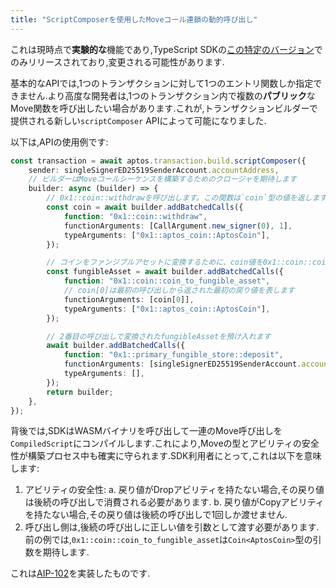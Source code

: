 ```yaml
---
title: "ScriptComposerを使用したMoveコール連鎖の動的呼び出し"
---
```


これは現時点で**実験的な**機能であり,TypeScript SDKの[この特定のバージョン](https://www.npmjs.com/package/@aptos-labs/ts-sdk/v/1.33.0-sc.0)でのみリリースされており,変更される可能性があります.

基本的なAPIでは,1つのトランザクションに対して1つのエントリ関数しか指定できません.より高度な開発者は,1つのトランザクション内で複数の**パブリック**なMove関数を呼び出したい場合があります.これが,トランザクションビルダーで提供される新しい`scriptComposer` APIによって可能になりました.

以下は,APIの使用例です:

```typescript filename="example.ts"
const transaction = await aptos.transaction.build.scriptComposer({
    sender: singleSignerED25519SenderAccount.accountAddress,
    // ビルダーはMoveコールシーケンスを構築するためのクロージャを期待します
    builder: async (builder) => {
        // 0x1::coin::withdrawを呼び出します。この関数は`coin`型の値を返します。
        const coin = await builder.addBatchedCalls({
            function: "0x1::coin::withdraw",
            functionArguments: [CallArgument.new_signer(0), 1],
            typeArguments: ["0x1::aptos_coin::AptosCoin"],
        });

        // コインをファンジブルアセットに変換するために、coin値を0x1::coin::coin_to_fungible_assetに渡します
        const fungibleAsset = await builder.addBatchedCalls({
            function: "0x1::coin::coin_to_fungible_asset",
            // coin[0]は最初の呼び出しから返された最初の戻り値を表します
            functionArguments: [coin[0]],
            typeArguments: ["0x1::aptos_coin::AptosCoin"],
        });

        // 2番目の呼び出しで変換されたfungibleAssetを預け入れます
        await builder.addBatchedCalls({
            function: "0x1::primary_fungible_store::deposit",
            functionArguments: [singleSignerED25519SenderAccount.accountAddress, fungibleAsset[0]],
            typeArguments: [],
        });
        return builder;
    },
});
```

背後では,SDKはWASMバイナリを呼び出して一連のMove呼び出しを`CompiledScript`にコンパイルします.これにより,Moveの型とアビリティの安全性が構築プロセス中も確実に守られます.SDK利用者にとって,これは以下を意味します:

1. アビリティの安全性:
   a. 戻り値がDropアビリティを持たない場合,その戻り値は後続の呼び出しで消費される必要があります.
   b. 戻り値がCopyアビリティを持たない場合,その戻り値は後続の呼び出しで1回しか渡せません.
2. 呼び出し側は,後続の呼び出しに正しい値を引数として渡す必要があります.前の例では,`0x1::coin::coin_to_fungible_asset`は`Coin<AptosCoin>`型の引数を期待します.

これは[AIP-102](https://github.com/aptos-foundation/AIPs/blob/main/aips/aip-102.md)を実装したものです.

